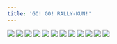 ```yaml
---
title: 'GO! GO! RALLY-KUN!'
---
```


![](/images/ribald-youth/part-10/pg108.jpg)
![](/images/ribald-youth/part-10/pg109.jpg)
![](/images/ribald-youth/part-10/pg110.jpg)
![](/images/ribald-youth/part-10/pg111.jpg)
![](/images/ribald-youth/part-10/pg112.jpg)
![](/images/ribald-youth/part-10/pg113.jpg)
![](/images/ribald-youth/part-10/pg114.jpg)
![](/images/ribald-youth/part-10/pg115.jpg)
![](/images/ribald-youth/part-10/pg116.jpg)
![](/images/ribald-youth/part-10/pg117.jpg)
![](/images/ribald-youth/part-10/pg118.jpg)
![](/images/ribald-youth/part-10/pg119.jpg)